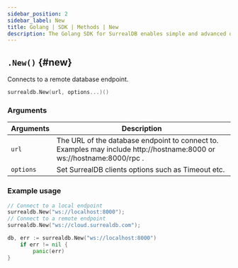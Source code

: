 ```yaml
---
sidebar_position: 2
sidebar_label: New
title: Golang | SDK | Methods | New
description: The Golang SDK for SurrealDB enables simple and advanced querying of a remote or embedded database.
---
```



## `.New()` {#new}

Connects to a remote database endpoint.

```go title="Method Syntax"
surrealdb.New(url, options...)()
```

### Arguments
<table>
    <thead>
        <tr>
            <th colspan="2" scope="col">Arguments</th>
            <th colspan="2" scope="col">Description</th>
        </tr>
    </thead>
    <tbody>
        <tr>
            <td colspan="2" scope="row" data-label="Arguments">
                <code>url</code>
                <Label label="required" />
            </td>
            <td colspan="2">
                The URL of the database endpoint to connect to. Examples may include http://hostname:8000 or ws://hostname:8000/rpc .
            </td>
        </tr>
        <tr>
            <td colspan="2" scope="row" data-label="Arguments">
                <code>options</code>
               <Label label="optional" />
            </td>
            <td colspan="2">
                Set SurrealDB clients options such as Timeout etc.
            </td>
        </tr>
    </tbody>
</table>

### Example usage
```go
// Connect to a local endpoint
surrealdb.New("ws://localhost:8000");
// Connect to a remote endpoint
surrealdb.New("ws://cloud.surrealdb.com");
```

```go
db, err := surrealdb.New("ws://localhost:8000")
	if err != nil {
		panic(err)
}
```
